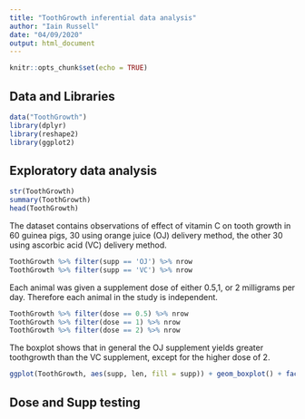 ```yaml
---
title: "ToothGrowth inferential data analysis"
author: "Iain Russell"
date: "04/09/2020"
output: html_document
---
```


```r
knitr::opts_chunk$set(echo = TRUE)
```

## Data and Libraries
 
```r
data("ToothGrowth")
library(dplyr)
library(reshape2)
library(ggplot2)
```

## Exploratory data analysis

```r
str(ToothGrowth)
summary(ToothGrowth)
head(ToothGrowth)
```

The dataset contains observations of effect of vitamin C on tooth growth in 60 guinea pigs, 30 using orange juice (OJ) delivery method, the other 30 using ascorbic acid (VC) delivery method. 

```r
ToothGrowth %>% filter(supp == 'OJ') %>% nrow
ToothGrowth %>% filter(supp == 'VC') %>% nrow

```

Each animal was given a supplement dose of either 0.5,1, or 2 milligrams per day. Therefore each animal in the study is independent.

```r
ToothGrowth %>% filter(dose == 0.5) %>% nrow
ToothGrowth %>% filter(dose == 1) %>% nrow
ToothGrowth %>% filter(dose == 2) %>% nrow

```


The boxplot shows that in general the OJ supplement yields greater toothgrowth than the VC supplement, except for the higher dose of 2.

```r
ggplot(ToothGrowth, aes(supp, len, fill = supp)) + geom_boxplot() + facet_grid(. ~ dose)

```

## Dose and Supp testing


